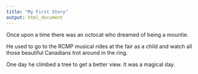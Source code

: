 ```yaml
---
title: "My First Story"
output: html_document
---
```


Once upon a time there was an octocat who dreamed of being a mountie.

He used to go to the RCMP musical rides at the fair as a child and watch all those beautiful Canadians trot around in the ring.

One day he climbed a tree to get a better view. It was a magical day. 